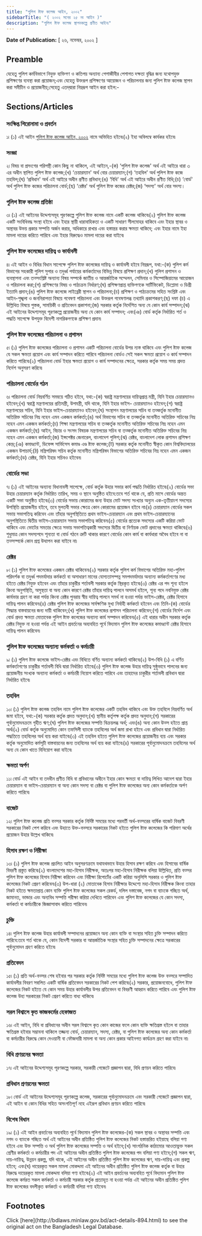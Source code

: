 ```yaml
---
title: "পুলিশ ষ্টাফ কলেজ আইন, ২০০২"
sidebarTitle: "( ২০০২ সনের ২৫ নং আইন )"
description: "পুলিশ ষ্টাফ কলেজ স্থাপনকল্পে প্রণীত আইন৷"
---
```


**Date of Publication:** [ ২৬, নভেম্বর, ২০০২ ]

## Preamble

যেহেতু পুলিশ কর্মবিভাগে নিযুক্ত ব্যক্তিগণ ও কতিপয় অন্যান্য পেশাজীবীর পেশাগত দক্ষতা বৃদ্ধির জন্য যথোপযুক্ত প্রশিক্ষণের ব্যবস্থা করা প্রয়োজন;এবং যেহেতু উক্তরূপ প্রশিক্ষণের আয়োজন ও পরিচালনার জন্য পুলিশ ষ্টাফ কলেজ স্থাপন করা সমীচীন ও প্রয়োজনীয়;সেহেতু এতদ্‌দ্বারা নিম্নরূপ আইন করা হইল:-

## Sections/Articles

### সংক্ষিপ্ত শিরোনামা ও প্রবর্তন

১৷ (১) এই আইন [পুলিশ ষ্টাফ কলেজ আইন, ২০০২](/laws/volume-35/act-894 "পুলিশ ষ্টাফ কলেজ আইন, ২০০২") নামে অভিহিত হইবে৷(২) ইহা অবিলম্বে কার্যকর হইবে৷

### সংজ্ঞা

২৷ বিষয় বা প্রসংগের পরিপন্থী কোন কিছু না থাকিলে, এই আইনে,-(ক) ‘পুলিশ ষ্টাফ কলেজ' অর্থ এই আইরে ধারা ৩ এর অধীন স্থাপিত পুলিশ ষ্টাফ কলেজ;(খ) ‘চেয়ারম্যান' অর্থ বোর চেয়ারম্যান;(গ) ‘তহবিল' অর্থ পুলিশ ষ্টাফ কজে তহবিল;(ঘ) ‘প্রবিধান' অর্থ এই আইরে অধীন প্রণীত প্রবিধান;(ঙ) ‘বিধি' অর্থ এই আইরে অধীন প্রণীত বিধি;(চ) ‘বোর্ড' অর্থ পুলিশ ষ্টাফ কজের পরিচালনা বোর্ড;(ছ) ‘রেক্টর' অর্থ পুলিশ ষ্টাফ কজের রেক্টর;(জ) ‘সদস্য' অর্থ বোর সদস্য।

### পুলিশ ষ্টাফ কলেজ প্রতিষ্ঠা

৩৷ (১) এই আইনের উদ্দেশ্যসমূহ পূরণকল্পে পুলিশ ষ্টাফ কলেজ নামে একটি কলেজ থাকিবে৷(২) পুলিশ ষ্টাফ কলেজ একটি সংবিধিবদ্ধ সংস্থা হইবে এবং ইহার স্থায়ী ধারাবাহিকতা ও একটি সাধারণ সীলমোহর থাকিবে এবং ইহার স্থাবর ও অস্থাবর উভয় প্রকার সম্পত্তি অর্জন করার, অধিকারে রাখার এবং হস্তান্তর করার ক্ষমতা থাকিবে; এবং ইহার নামে ইহা মামলা দায়ের করিতে পারিবে এবং ইহার বিরুদ্ধেও মামলা দায়ের করা যাইবে৷

### পুলিশ ষ্টাফ কলেজের দায়িত্ব ও কার্যাবলী

৪৷ এই আইন ও বিধির বিধান সাপেক্ষে পুলিশ ষ্টাফ কলেজের দায়িত্ব ও কার্যাবলী হইবে নিম্নরূপ, যথা:-(ক) পুলিশ কর্ম বিভাগের সহকারী পুলিশ সুপার ও তদুর্ধ্ব পর্যায়ের কর্মকর্তাদের বিভিন্ন বিষয়ে প্রশিক্ষণ প্রদান;(খ) পুলিশ প্রশাসন ও ব্যবস্থাপনা এবং তত্সংশ্লিষ্ট অন্যান্য বিষয় সম্পর্কে জাতীয় ও আন্তর্জাতিক সম্মেলন, সেমিনার ও সিম্পোজিয়ামের আয়োজন ও পরিচালনা করা;(গ) প্রশিক্ষণের বিষয় ও পাঠ্যক্রম নির্ধারণ;(ঘ) প্রশিক্ষণপ্রাপ্ত ব্যক্তিগণকে সার্টিফিকেট, ডিপ্লোমা ও ডিগ্রী ইত্যাদি প্রদান;(ঙ) পুলিশ ষ্টাফ কলেজে লাইব্রেরী স্থাপন ও পরিচালনা;(চ) প্রশিক্ষণ ও পাঠ্যক্রমের সহিত সংশ্লিষ্ট এবং আইন-শৃঙ্খলা ও জননিরাপত্তা বিষয়ে গবেষণা পরিচালনা এবং উক্তরূপ গবেষণালব্ধ তথ্যাদি প্রকাশকরণ;(ছ) দফা (চ) এ উল্লিখিত বিষয়ে পুস্তক, সাময়িকী ও প্রতিবেদন প্রকাশনা;(জ) সরকার কর্তৃক নির্দেশিত অন্য যে কোন কার্য সম্পাদন;(ঝ) এই আইনের উদ্দেশ্যসমূহ পূরণকল্পে প্রয়োজনীয় অন্য যে কোন কার্য সম্পাদন; এবং(ঞ) বোর্ড কর্তৃক নির্ধারিত শর্ত ও পদ্ধতি সাপেক্ষে উপযুক্ত বিদেশী নাগরিকগণকে প্রশিক্ষণ প্রদান৷

### পুলিশ ষ্টাফ কলেজের পরিচালনা ও প্রশাসন

৫৷ (১) পুলিশ ষ্টাফ কলেজের পরিচালনা ও প্রশাসন একটি পরিচালনা বোর্ডের উপর ন্যস্ত থাকিবে এবং পুলিশ ষ্টাফ কলেজ যে সকল ক্ষমতা প্রয়োগ এবং কার্য সম্পাদন করিতে পারিবে পরিচালনা বোর্ডও সেই সকল ক্ষমতা প্রয়োগ ও কার্য সম্পাদন করিতে পারিবে৷(২) পরিচালনা বোর্ড ইহার ক্ষমতা প্রয়োগ ও কার্য সম্পাদনের ক্ষেত্রে, সরকার কর্তৃক সময় সময় প্রদত্ত নির্দেশ অনুসরণ করিবে৷

### পরিচালনা বোর্ডের গঠন

৬৷ পরিচালনা বোর্ড নিম্নবর্ণিত সমন্বয়ে গঠিত হইবে, যথা:-(ক) স্বরাষ্ট্র মন্ত্রণালয়ের দায়িত্বপ্রাপ্ত মন্ত্রী, যিনি ইহার চেয়ারম্যানও হইবেন;(খ) স্বরাষ্ট্র মন্ত্রণালয়ের প্রতিমন্ত্রী, উপমন্ত্রী, যদি থাকে, যিনি ইহার ভাইস- চেয়ারম্যানও হইবেন;(গ) স্বরাষ্ট্র মন্ত্রণালয়ের সচিব, যিনি ইহার ভাইস-চেয়ারম্যানও হইবেন;(ঘ) সংস্থাপন মন্ত্রণালয়ের সচিব বা তত্কর্তৃক মনোনীত অতিরিক্ত সচিবের নিম্ন নহেন এমন একজন কর্মকর্তা;(ঙ) অর্থ বিভাগের সচিব বা তত্কর্তৃক মনোনীত অতিরিক্ত সচিবের নিম্ন নহেন এমন একজন কর্মকর্তা;(চ) শিক্ষা মন্ত্রণালয়ের সচিব বা তত্কর্তৃক মনোনীত অতিরিক্ত সচিবের নিম্ন নহেন এমন একজন কর্মকর্তা;(ছ) আইন, বিচার ও সংসদ বিষয়ক মন্ত্রণালয়ের সচিব বা তত্কর্তৃক মনোনীত অতিরিক্ত সচিবের নিম্ন নহেন এমন একজন কর্মকর্তা;(জ) ইন্সপেক্টর জেনারেল, বাংলাদেশ পুলিশ;(ঝ) রেক্টর, বাংলাদেশ লোক প্রশাসন প্রশিক্ষণ কেন্দ্র;(ঞ) কমাণ্ড্যান্ট, ডিফেন্স সার্ভিসেস কমাণ্ড এণ্ড ষ্টাফ কলেজ;(ট) সরকার কর্তৃক মনোনীত স্বীকৃত কোন বিশ্ববিদ্যালয়ের একজন উপাচার্য;(ঠ) মন্ত্রিপরিষদ সচিব কর্তৃক মনোনীত মন্ত্রিপরিষদ বিভাগের অতিরিক্ত সচিবের নিম্ন নহেন এমন একজন কর্মকর্তা;(ড) রেক্টর, যিনি ইহার সচিবও হইবেন৷

### বোর্ডের সভা

৭৷ (১) এই আইনের অন্যান্য বিধানাবলী সাপেক্ষে, বোর্ড কর্তৃক উহার সভার কার্য পদ্ধতি নির্ধারিত হইবে৷(২) বোর্ডের সভা উহার চেয়ারম্যান কর্তৃক নির্ধারিত তারিখ, সময় ও স্থানে অনুষ্ঠিত হইবে:তবে শর্ত থাকে যে, প্রতি মাসে বোর্ডের অন্তত একটি সভা অনুষ্ঠিত হইবে৷(৩) বোর্ডের সভায় কোরামের জন্য উহার মোট সদস্য সংখ্যার অন্যুন এক-তৃতীয়াংশ সদস্যের উপস্থিতি প্রয়োজনীয় হইবে, তবে মুলতবী সভার ক্ষেত্রে কোন কোরামের প্রয়োজন হইবে না৷(৪) চেয়ারম্যান বোর্ডের সকল সভায় সভাপতিত্ব করিবেন এবং তাঁহার অনুপস্থিতিতে প্রথম ভাইস-চেয়ারম্যান এবং প্রথম ভাইস-চেয়ারম্যানের অনুপস্থিতিতে দ্বিতীয় ভাইস-চেয়ারম্যান সভায় সভাপতিত্ব করিবেন৷(৫) বোর্ডের প্রত্যেক সদস্যের একটি করিয়া ভোট থাকিবে এবং ভোটের সমতার ক্ষেত্রে সভায় সভাপতিত্বকারী সদস্যের দ্বিতীয় বা নির্ণায়ক ভোট প্রদানের ক্ষমতা থাকিবে৷(৬) শুধুমাত্র কোন সদস্যপদে শূন্যতা বা বোর্ড গঠনে ত্রুটি থাকার কারণে বোর্ডের কোন কার্য বা কার্যধারা অবৈধ হইবে না বা তত্সম্পর্কে কোন প্রশ্ন উত্থাপন করা যাইবে না৷

### রেক্টর

৮৷ (১) পুলিশ ষ্টাফ কলেজের একজন রেক্টর থাকিবেন৷(২) সরকার কর্তৃক পুলিশ কর্ম বিভাগের অতিরিক্ত মহা-পুলিশ পরিদর্শক বা তদুর্ধ্ব পদমর্যাদার কর্মকর্তা বা অসাধারণ মানের যোগ্যতাসম্পন্ন সমপদমর্যাদার অন্যান্য কর্মকর্তাগণের মধ্য হইতে রেক্টর নিযুক্ত হইবেন এবং তাঁহার চাকুরীর শর্তাবলী সরকার কর্তৃক স্থিরকৃত হইবে৷(৩) রেক্টর এর পদ শূন্য হইলে কিংবা অনুপস্থিতি, অসুস্থতা বা অন্য কোন কারণে রেক্টর তাঁহার দায়িত্ব পালনে অসমর্থ হইলে, শূন্য পদে নবনিযুক্ত রেক্টর কার্যভার গ্রহণ না করা পর্যন্ত কিংবা রেক্টর পুনরায় স্বীয় দায়িত্ব পালনে সমর্থ না হওয়া পর্যন্ত ভাইস-রেক্টর, রেক্টর হিসাবে দায়িত্ব পালন করিবেন৷(৪) রেক্টর পুলিশ ষ্টাফ কলেজের সার্বক্ষণিক মুখ্য নির্বাহী কর্মকর্তা হইবেন এবং তিনি-(ক) বোর্ডের সিদ্ধান্ত বাস্তবায়নের জন্য দায়ী থাকিবেন;(খ) পুলিশ ষ্টাফ কলেজের প্রশাসন পরিচালনা করিবেন;(গ) বোর্ডের নির্দেশ এবং বোর্ড প্রদত্ত ক্ষমতা মোতাবেক পুলিশ ষ্টাফ কলেজের অন্যান্য কার্য সম্পাদন করিবেন৷(৫) এই ধারার অধীন সরকার কর্তৃক রেক্টর নিযুক্ত না হওয়া পর্যন্ত এই আইন প্রবর্তনের অব্যবহিত পূর্বে বিদ্যমান পুলিশ ষ্টাফ কলেজের কমাণ্ড্যান্ট রেক্টর হিসাবে দায়িত্ব পালন করিবেন৷

### পুলিশ ষ্টাফ কলেজের অন্যান্য কর্মকর্তা ও কর্মচারী

৯৷ (১) পুলিশ ষ্টাফ কলেজে ভাইস-রেক্টর এবং বিধিতে বর্ণিত অন্যান্য কর্মকর্তা থাকিবে৷(২) উপ-বিধি (১) এ বর্ণিত কর্মকর্তাগণের চাকুরীর শর্তাবলী বিধি দ্বারা নির্ধারিত হইবে৷(৩) পুলিশ ষ্টাফ কলেজ উহার দায়িত্ব সুষ্ঠুভাবে পালনের জন্য প্রয়োজনীয় সংখ্যক অন্যান্য কর্মকর্তা ও কর্মচারী নিয়োগ করিতে পারিবে এবং তাহাদের চাকুরীর শর্তাবলী প্রবিধান দ্বারা নির্ধারিত হইবে৷

### তহবিল

১০৷ (১) পুলিশ ষ্টাফ কলেজ তহবিল নামে পুলিশ ষ্টাফ কলেজের একটি তহবিল থাকিবে এবং উক্ত তহবিলে নিম্নবর্ণিত অর্থ জমা হইবে, যথা:-(ক) সরকার কর্তৃক প্রদত্ত অনুদান;(খ) স্থানীয় কর্তৃপক্ষ কর্তৃক প্রদত্ত অনুদান;(গ) সরকারের পূর্বানুমোদনক্রমে গৃহীত ঋণ;(ঘ) পুলিশ ষ্টাফ কলেজের সম্পত্তি বিক্রয়লব্ধ অর্থ; এবং(ঙ) অন্য কোন উত্স হইতে প্রাপ্ত অর্থ৷(২) বোর্ড কর্তৃক অনুমোদিত কোন তফসিলী ব্যাংকে তহবিলের অর্থ জমা রাখা হইবে এবং প্রবিধান দ্বারা নির্ধারিত পদ্ধতিতে তহবিলের অর্থ ব্যয় করা যাইবে৷(৩) এই তহবিল হইতে পুলিশ ষ্টাফ কলেজের প্রয়োজনীয় ব্যয় এবং সরকার কর্তৃক অনুমোদিত কর্মসূচী বাস্তবায়নের জন্য তহবিলের অর্থ ব্যয় করা যাইবে৷(৪) সরকারের পূর্বানুমোদনক্রমে তহবিলের অর্থ অন্য যে কোন খাতে বিনিয়োগ করা যাইবে৷

### ক্ষমতা অর্পণ

১১৷ বোর্ড এই আইন বা তদধীন প্রণীত বিধি বা প্রবিধানের অধীনে ইহার কোন ক্ষমতা বা দায়িত্ব লিখিত আদেশ দ্বারা ইহার চেয়ারম্যান বা ভাইস-চেয়ারম্যান বা অন্য কোন সদস্য বা রেক্টর বা পুলিশ ষ্টাফ কলেজের অন্য কোন কর্মকর্তাকে অর্পণ করিতে পারিবে৷

### বাজেট

১২৷ পুলিশ ষ্টাফ কলেজ প্রতি বত্সর সরকার কর্তৃক নির্দিষ্ট সময়ের মধ্যে পরবর্তী অর্থ-বত্সরের বার্ষিক বাজেট বিবরণী সরকারের নিকট পেশ করিবে এবং উহাতে উক্ত-বত্সরে সরকারের নিকট হইতে পুলিশ ষ্টাফ কলেজের কি পরিমাণ অর্থের প্রয়োজন উহার উল্লেখ থাকিবে৷

### হিসাব রক্ষণ ও নিরীক্ষা

১৩৷ (১) পুলিশ ষ্টাফ কলেজ প্রচলিত আইন অনুসরণক্রমে যথাযথভাবে উহার হিসাব রক্ষণ করিবে এবং হিসাবের বার্ষিক বিবরণী প্রস্তুত করিবে৷(২) বাংলাদেশের মহা-হিসাব নিরীক্ষক, অতঃপর মহা-হিসাব নিরীক্ষক বলিয়া উল্লিখিত, প্রতি বত্সর পুলিশ ষ্টাফ কলেজের হিসাব নিরীক্ষা করিবেন এবং নিরীক্ষা রিপোর্টের একটি করিয়া অনুলিপি সরকার ও পুলিশ ষ্টাফ কলেজের নিকট প্রেরণ করিবেন৷(৩) উপ-ধারা (২) মোতাবেক হিসাব নিরীক্ষার উদ্দেশ্যে মহা-হিসাব নিরীক্ষক কিংবা তাহার নিকট হইতে ক্ষমতাপ্রাপ্ত কোন ব্যক্তি পুলিশ ষ্টাফ কলেজের সকল রেকর্ড, দলিল দস্তাবেজ, নগদ বা ব্যাংকে গচ্ছিত অর্থ, জামানত, ভান্ডার এবং অন্যবিধ সম্পত্তি পরীক্ষা করিয়া দেখিতে পারিবেন এবং পুলিশ ষ্টাফ কলেজের যে কোন সদস্য, কর্মকর্তা বা কর্মচারীকে জিজ্ঞাসাবাদ করিতে পারিবেন৷

### চুক্তি

১৪৷ পুলিশ ষ্টাফ কলেজ উহার কার্যাবলী সম্পাদনের প্রয়োজনে অন্য কোন ব্যক্তি বা সংস্থার সহিত চুক্তি সম্পাদন করিতে পারিবে:তবে শর্ত থাকে যে, কোন বিদেশী সরকার বা আন্তর্জাতিক সংস্থার সহিত চুক্তি সম্পাদনের ক্ষেত্রে সরকারের পূর্বানুমোদন গ্রহণ করিতে হইবে৷

### প্রতিবেদন

১৫৷ (১) প্রতি অর্থ-বত্সর শেষ হইবার পর সরকার কর্তৃক নির্দিষ্ট সময়ের মধ্যে পুলিশ ষ্টাফ কলেজ উক্ত বত্সরে সম্পাদিত কার্যাবলীর বিবরণ সম্বলিত একটি বার্ষিক প্রতিবেদন সরকারের নিকট পেশ করিবে৷(২) সরকার, প্রয়োজনবোধে, পুলিশ ষ্টাফ কলেজের নিকট হইতে যে কোন সময় উহার কার্যাবলীর উপর প্রতিবেদন বা বিবরণী আহ্বান করিতে পারিবে এবং পুলিশ ষ্টাফ কলেজ উহা সরকারের নিকট প্রেরণ করিতে বাধ্য থাকিবে৷

### সরল বিশ্বাসে কৃত কাজকর্মের হেফাজত

১৬৷ এই আইন, বিধি বা প্রবিধানের অধীন সরল বিশ্বাসে কৃত কোন কাজের ফলে কোন ব্যক্তি ক্ষতিগ্রস্ত হইলে বা তাহার ক্ষতিগ্রস্ত হইবার সম্ভাবনা থাকিলে তজ্জন্য বোর্ড, চেয়ারম্যান, সদস্য, রেক্টর, বা পুলিশ ষ্টাফ কলেজের অন্য কোন কর্মকর্তা বা কর্মচারীর বিরুদ্ধে কোন দেওয়ানী বা ফৌজদারী মামলা বা অন্য কোন প্রকার আইনগত কার্যক্রম গ্রহণ করা যাইবে না৷

### বিধি প্রণয়নের ক্ষমতা

১৭৷ এই আইনের উদ্দেশ্যসমূহ পূরণকল্পে সরকার, সরকারী গেজেটে প্রজ্ঞাপন দ্বারা, বিধি প্রণয়ন করিতে পারিবে৷

### প্রবিধান প্রণয়নের ক্ষমতা

১৮৷ বোর্ড এই আইনের উদ্দেশ্যসমূহ পূরণকল্পে কলেজ, সরকারের পূর্বানুমোদনক্রমে এবং সরকারী গেজেটে প্রজ্ঞাপন দ্বারা, এই আইন বা কোন বিধির সহিত অসংগতিপূর্ণ নহে এইরূপ প্রবিধান প্রণয়ন করিতে পারিবে৷

### বিশেষ বিধান

১৯৷ (১) এই আইন প্রবর্তনের অব্যবহিত পূর্বে বিদ্যমান পুলিশ ষ্টাফ কলেজের-(ক) সকল স্থাবর ও অস্থাবর সম্পত্তি এবং নগদ ও ব্যাংকে গচ্ছিত অর্থ এই আইনের অধীন প্রতিষ্ঠিত পুলিশ ষ্টাফ কলেজের নিকট হস্তান্তরিত হইয়াছে বলিয়া গণ্য হইবে এবং উক্ত সম্পত্তি ও অর্থ পুলিশ ষ্টাফ কলেজের সম্পত্তি ও অর্থ হইবে;(খ) সাংগঠনিক কাঠামোর আওতাভুক্ত সকল শ্রেণীর কর্মকর্তা ও কর্মচারীর পদ এই আইনের অধীন প্রতিষ্ঠিত পুলিশ ষ্টাফ কলেজের পদ বলিয়া গণ্য হইবে;(গ) সকল ঋণ, দায়-দায়িত্ব, উন্নয়ন প্রকল্প, যদি থাকে, এই আইনের অধীন প্রতিষ্ঠিত পুলিশ ষ্টাফ কলেজের ঋণ, দায়-দায়িত্ব এবং প্রকল্প হইবে; এবং(ঘ) দায়েরকৃত সকল মামলা মোকদ্দমা এই আইনের অধীন প্রতিষ্ঠিত পুলিশ ষ্টাফ কলেজ কর্তৃক বা উহার বিরুদ্ধে দায়েরকৃত মামলা মোকদ্দমা বলিয়া গণ্য হইবে৷(২) এই আইন প্রবর্তনের অব্যবহিত পূর্বে বিদ্যমান পুলিশ ষ্টাফ কলেজে কর্মরত সকল কর্মকর্তা ও কর্মচারী সরকার কর্তৃক প্রত্যাহৃত না হওয়া পর্যন্ত এই আইনের অধীন প্রতিষ্ঠিত পুলিশ ষ্টাফ কলেজের বদলীকৃত কর্মকর্তা ও কর্মচারী বলিয়া গণ্য হইবেন৷

## Footnotes

<Note>
  Click [here](http://bdlaws.minlaw.gov.bd/act-details-894.html) to see the original act on the Bangladesh Legal Database.
</Note>
